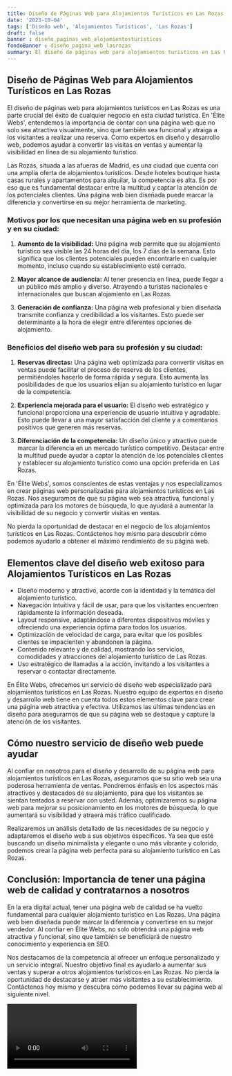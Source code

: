 ```yaml
---
title: Diseño de Páginas Web para Alojamientos Turísticos en Las Rozas
date: '2023-10-04'
tags: ['Diseño web', 'Alojamientos Turísticos', 'Las Rozas']
draft: false
banner : diseño_paginas_web_alojamientosturísticos
fondoBanner : diseño_pagina_web_lasrozas
summary: El diseño de páginas web para alojamientos turísticos en Las Rozas es una parte crucial del éxito de cualquier negocio en esta ciudad turística. En 'Élite Webs', entendemos la importancia de contar con una página web que no solo sea atractiva visualmente, sino que también sea funcional y atraiga a los visitantes a realizar una reserva. Como expertos en diseño y desarrollo web, podemos ayudar a convertir las visitas en ventas y aumentar la visibilidad en línea de su alojamiento turístico.
---
```


## Diseño de Páginas Web para Alojamientos Turísticos en Las Rozas

El diseño de páginas web para alojamientos turísticos en Las Rozas es una parte crucial del éxito de cualquier negocio en esta ciudad turística. En 'Élite Webs', entendemos la importancia de contar con una página web que no solo sea atractiva visualmente, sino que también sea funcional y atraiga a los visitantes a realizar una reserva. Como expertos en diseño y desarrollo web, podemos ayudar a convertir las visitas en ventas y aumentar la visibilidad en línea de su alojamiento turístico.

Las Rozas, situada a las afueras de Madrid, es una ciudad que cuenta con una amplia oferta de alojamientos turísticos. Desde hoteles boutique hasta casas rurales y apartamentos para alquilar, la competencia es alta. Es por eso que es fundamental destacar entre la multitud y captar la atención de los potenciales clientes. Una página web bien diseñada puede marcar la diferencia y convertirse en su mejor herramienta de marketing.

### Motivos por los que necesitan una página web en su profesión y en su ciudad:

1. **Aumento de la visibilidad:** Una página web permite que su alojamiento turístico sea visible las 24 horas del día, los 7 días de la semana. Esto significa que los clientes potenciales pueden encontrarle en cualquier momento, incluso cuando su establecimiento esté cerrado.

2. **Mayor alcance de audiencia:** Al tener presencia en línea, puede llegar a un público más amplio y diverso. Atrayendo a turistas nacionales e internacionales que buscan alojamiento en Las Rozas.

3. **Generación de confianza:** Una página web profesional y bien diseñada transmite confianza y credibilidad a los visitantes. Esto puede ser determinante a la hora de elegir entre diferentes opciones de alojamiento.

### Beneficios del diseño web para su profesión y su ciudad:

1. **Reservas directas:** Una página web optimizada para convertir visitas en ventas puede facilitar el proceso de reserva de los clientes, permitiéndoles hacerlo de forma rápida y segura. Esto aumenta las posibilidades de que los usuarios elijan su alojamiento turístico en lugar de la competencia.

2. **Experiencia mejorada para el usuario:** El diseño web estratégico y funcional proporciona una experiencia de usuario intuitiva y agradable. Esto puede llevar a una mayor satisfacción del cliente y a comentarios positivos que generen más reservas.

3. **Diferenciación de la competencia:** Un diseño único y atractivo puede marcar la diferencia en un mercado turístico competitivo. Destacar entre la multitud puede ayudar a captar la atención de los potenciales clientes y establecer su alojamiento turístico como una opción preferida en Las Rozas.

En 'Élite Webs', somos conscientes de estas ventajas y nos especializamos en crear páginas web personalizadas para alojamientos turísticos en Las Rozas. Nos aseguramos de que su página web sea atractiva, funcional y optimizada para los motores de búsqueda, lo que ayudará a aumentar la visibilidad de su negocio y convertir visitas en ventas.

No pierda la oportunidad de destacar en el negocio de los alojamientos turísticos en Las Rozas. Contáctenos hoy mismo para descubrir cómo podemos ayudarlo a obtener el máximo rendimiento de su página web.

<GifSeo />

<Cta />

## Elementos clave del diseño web exitoso para Alojamientos Turísticos en Las Rozas

- Diseño moderno y atractivo, acorde con la identidad y la temática del alojamiento turístico.
- Navegación intuitiva y fácil de usar, para que los visitantes encuentren rápidamente la información deseada.
- Layout responsive, adaptándose a diferentes dispositivos móviles y ofreciendo una experiencia óptima para todos los usuarios.
- Optimización de velocidad de carga, para evitar que los posibles clientes se impacienten y abandonen la página.
- Contenido relevante y de calidad, mostrando los servicios, comodidades y atracciones del alojamiento turístico de Las Rozas.
- Uso estratégico de llamadas a la acción, invitando a los visitantes a reservar o contactar directamente.

En Élite Webs, ofrecemos un servicio de diseño web especializado para alojamientos turísticos en Las Rozas. Nuestro equipo de expertos en diseño y desarrollo web tiene en cuenta todos estos elementos clave para crear una página web atractiva y efectiva. Utilizamos las últimas tendencias en diseño para asegurarnos de que su página web se destaque y capture la atención de los visitantes.

## Cómo nuestro servicio de diseño web puede ayudar

Al confiar en nosotros para el diseño y desarrollo de su página web para alojamientos turísticos en Las Rozas, aseguramos que su sitio web sea una poderosa herramienta de ventas. Pondremos énfasis en los aspectos más atractivos y destacados de su alojamiento, para que los visitantes se sientan tentados a reservar con usted. Además, optimizaremos su página web para mejorar su posicionamiento en los motores de búsqueda, lo que aumentará su visibilidad y atraerá más tráfico cualificado.

Realizaremos un análisis detallado de las necesidades de su negocio y adaptaremos el diseño web a sus objetivos específicos. Ya sea que esté buscando un diseño minimalista y elegante o uno más vibrante y colorido, podemos crear la página web perfecta para su alojamiento turístico en Las Rozas.

## Conclusión: Importancia de tener una página web de calidad y contratarnos a nosotros

En la era digital actual, tener una página web de calidad se ha vuelto fundamental para cualquier alojamiento turístico en Las Rozas. Una página web bien diseñada puede marcar la diferencia y convertirse en su mejor vendedor. Al confiar en Élite Webs, no solo obtendrá una página web atractiva y funcional, sino que también se beneficiará de nuestro conocimiento y experiencia en SEO.

Nos destacamos de la competencia al ofrecer un enfoque personalizado y un servicio integral. Nuestro objetivo final es ayudarlo a aumentar sus ventas y superar a otros alojamientos turísticos en Las Rozas. No pierda la oportunidad de destacarse y atraer más visitantes a su establecimiento. Contáctenos hoy mismo y descubra cómo podemos llevar su página web al siguiente nivel.

<Video />

<CtaBot job='Alojamientos Turísticos' city='Las Rozas'/>

<Gmaps query='Las Rozas+españa+maps' />